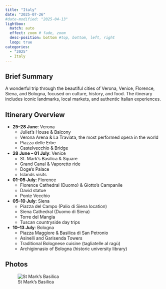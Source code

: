 ```yaml
---
title: "Italy"
date: "2025-07-26"
#date-modified: "2025-04-13"
lightbox:
  match: auto
  effect: zoom # fade, zoom
  desc-position: bottom #top, bottom, left, right
  loop: true
categories:
  - "2025"
  - Italy
---
```


## Brief Summary

A wonderful trip through the beautiful cities of Verona, Venice, Florence, Siena, and Bologna, focused on culture, history, and food. The itinerary includes iconic landmarks, local markets, and authentic Italian experiences.

## Itinerary Overview

-   **25–28 June**: Verona\
    -   Juliet's House & Balcony\
    -   Verona Arena & La Traviata, the most performed opera in the world\
    -   Piazza delle Erbe\
    -   Castelvecchio & Bridge
-   **28 June – 01 July**: Venice\
    -   St. Mark's Basilica & Square\
    -   Grand Canal & Vaporetto ride\
    -   Doge’s Palace\
    -   Islands visits
-   **01–05 July**: Florence\
    -   Florence Cathedral (Duomo) & Giotto's Campanile\
    -   David statue\
    -   Ponte Vecchio
-   **05–10 July**: Siena\
    -   Piazza del Campo (Palio di Siena location)\
    -   Siena Cathedral (Duomo di Siena)\
    -   Torre del Mangia\
    -   Tuscan countryside day trips
-   **10–13 July**: Bologna\
    -   Piazza Maggiore & Basilica di San Petronio\
    -   Asinelli and Garisenda Towers\
    -   Traditional Bolognese cuisine (tagliatelle al ragù)\
    -   Archiginnasio of Bologna (historic university library)

## Photos

![St Mark's Basilica](images/cathedral.jpg)
